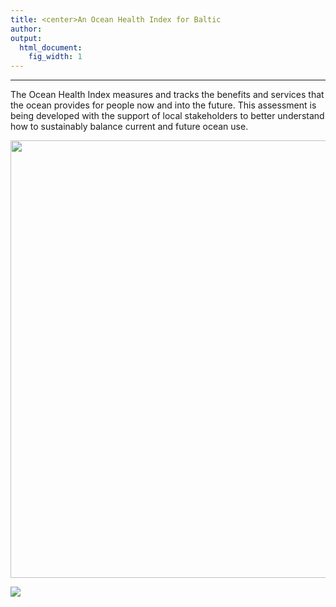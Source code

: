 ```yaml
---
title: <center>An Ocean Health Index for Baltic
author:  
output:
  html_document:
    fig_width: 1
---
```


----

The Ocean Health Index measures and tracks the benefits and services that the ocean provides for people now and into the future. This assessment is being developed with the support of local stakeholders to better understand how to sustainably balance current and future ocean use.


<center><img src="images/school_fish_NOAA_David Burdick.jpg" width="700px"></center>  

[![](images/ohi-logo.png)](http://ohi-science.org)
